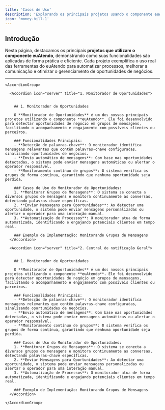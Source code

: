 ```yaml
---
title: 'Casos de Uso'
description: 'Explorando os principais projetos usando o componente euAtendo'
icon: 'money-bill-1'
---
```


## Introdução

Nesta página, destacamos os principais **projetos que utilizam o componente euAtendo**, demonstrando como suas funcionalidades são aplicadas de forma prática e eficiente. Cada projeto exemplifica o uso real das ferramentas do euAtendo para automatizar processos, melhorar a comunicação e otimizar o gerenciamento de oportunidades de negócios.

---

	<AccordionGroup>
	  
	  <Accordion icon="server" title="1. Monitorador de Oportunidades">


		## 1. Monitorador de Oportunidades

		O **Monitorador de Oportunidades** é um dos nossos principais projetos utilizando o componente **euAtendo**. Ele foi desenvolvido para detectar oportunidades de negócio em grupos de mensagens, facilitando o acompanhamento e engajamento com possíveis clientes ou parceiros.

		### Funcionalidades Principais:
		- **Detecção de palavras-chave**: O monitorador identifica mensagens relevantes que contêm palavras-chave configuradas, sinalizando oportunidades de negócios.
		- **Envio automático de mensagens**: Com base nas oportunidades detectadas, o sistema pode enviar mensagens automáticas ou alertar o operador responsável.
		- **Monitoramento contínuo de grupos**: O sistema verifica os grupos de forma contínua, garantindo que nenhuma oportunidade seja perdida.

		### Casos de Uso do Monitorador de Oportunidades:
		1. **Monitorar Grupos de Mensagens**: O sistema se conecta a diversos grupos de mensagens e monitora continuamente as conversas, detectando palavras-chave específicas.
		2. **Enviar Mensagens para Oportunidades**: Ao detectar uma oportunidade, o sistema pode enviar mensagens personalizadas ou alertar o operador para uma interação manual.
		3. **Automatização de Processos**: O monitorador atua de forma automatizada, identificando e engajando potenciais clientes em tempo real.

		### Exemplo de Implementação: Monitorando Grupos de Mensagens
	  </Accordion>
	  
	  <Accordion icon="server" title="2. Central de notificação Geral">


		## 1. Monitorador de Oportunidades

		O **Monitorador de Oportunidades** é um dos nossos principais projetos utilizando o componente **euAtendo**. Ele foi desenvolvido para detectar oportunidades de negócio em grupos de mensagens, facilitando o acompanhamento e engajamento com possíveis clientes ou parceiros.

		### Funcionalidades Principais:
		- **Detecção de palavras-chave**: O monitorador identifica mensagens relevantes que contêm palavras-chave configuradas, sinalizando oportunidades de negócios.
		- **Envio automático de mensagens**: Com base nas oportunidades detectadas, o sistema pode enviar mensagens automáticas ou alertar o operador responsável.
		- **Monitoramento contínuo de grupos**: O sistema verifica os grupos de forma contínua, garantindo que nenhuma oportunidade seja perdida.

		### Casos de Uso do Monitorador de Oportunidades:
		1. **Monitorar Grupos de Mensagens**: O sistema se conecta a diversos grupos de mensagens e monitora continuamente as conversas, detectando palavras-chave específicas.
		2. **Enviar Mensagens para Oportunidades**: Ao detectar uma oportunidade, o sistema pode enviar mensagens personalizadas ou alertar o operador para uma interação manual.
		3. **Automatização de Processos**: O monitorador atua de forma automatizada, identificando e engajando potenciais clientes em tempo real.

		### Exemplo de Implementação: Monitorando Grupos de Mensagens
	  </Accordion>

	</AccordionGroup>